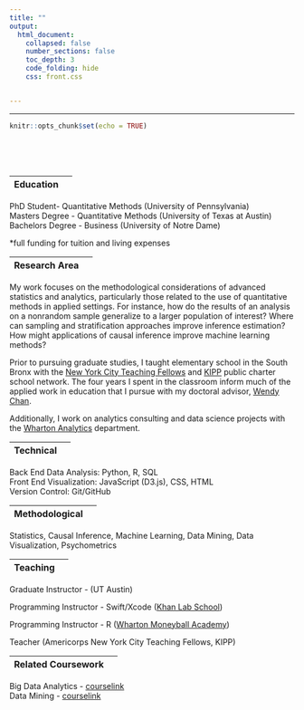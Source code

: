 ```yaml
---
title: ""
output: 
  html_document:
    collapsed: false
    number_sections: false
    toc_depth: 3
    code_folding: hide
    css: front.css


---
```

---

```r
knitr::opts_chunk$set(echo = TRUE)
```

<style type="text/css">
.title {
  display: none;
}

#getting-started img {
  margin-right: 1px;
}

</style>

<div class="row" style="padding-top: 50px;">
<div class="col-sm-7">

| Education | |
|:--------|-------:|
PhD Student- Quantitative Methods (University of Pennsylvania) </br>
Masters Degree - Quantitative Methods (University of Texas at Austin) </br>
Bachelors Degree - Business (University of Notre Dame) 


*full funding for tuition and living expenses



|Research Area |  |
|:--------|-------:|

My work focuses on the methodological considerations of 
advanced statistics and analytics, particularly those related to the use of quantitative methods in applied settings. For instance, how do the results of an analysis on a nonrandom sample generalize to a larger
population of interest? Where can sampling and stratification approaches improve inference estimation? How might applications of causal inference improve machine learning methods? 

Prior to pursuing graduate studies, I taught elementary school in the South Bronx with the <a href="https://nycteachingfellows.org/" target = "_blank">New York City Teaching Fellows</a> and <a href="https://www.kipp.org/kipp-foundation/" target = "_blank">KIPP</a> public charter school network. The four years I spent in the classroom inform much of the applied work in education that I pursue with my doctoral advisor, <a href="https://www.gse.upenn.edu/academics/faculty-directory/chan" target = "_blank">Wendy Chan</a>.

Additionally, I work on analytics consulting and data science projects with the <a href="https://analytics.wharton.upenn.edu/" target = "_blank">Wharton Analytics</a> department.

|Technical |  |
|:--------|-------:|

Back End Data Analysis: Python, R, SQL </br>
Front End Visualization: JavaScript (D3.js), CSS, HTML </br>
Version Control: Git/GitHub

|Methodological |  |
|:--------|-------:|

Statistics, Causal Inference, Machine Learning, Data Mining, Data Visualization, Psychometrics

| Teaching |  |
|:--------|-------:|
Graduate Instructor - (UT Austin)

Programming Instructor - Swift/Xcode (<a href="https://www.helloworldstudio.org/home" target = "_blank">Khan Lab School</a>) </br>

Programming Instructor - R (<a href="https://wharton-moneyball.github.io/index.html" target = "_blank">Wharton Moneyball Academy</a>)

Teacher (Americorps New York City Teaching Fellows, KIPP)

|Related Coursework |  |
|:--------|-------:|

Big Data Analytics - <a href="https://sites.google.com/seas.upenn.edu/cis545" target = "_blank">courselink </a> </br>
Data Mining - <a href="https://www.upenn.edu/learninganalytics/ryanbaker/EDM2020/course-schedule-CoreMethods-2020-v1.html" target = "_blank">courselink </a>

